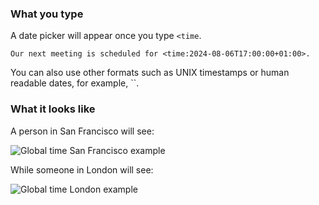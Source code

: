 
### What you type

A date picker will appear once you type `<time`.

```
Our next meeting is scheduled for <time:2024-08-06T17:00:00+01:00>.
```

<ZulipTip>
  You can also use other formats such as UNIX timestamps or human readable
  dates, for example, `<time:August 06 2024, 5:00 PM BST>`.
</ZulipTip>

### What it looks like

A person in San Francisco will see:

![Global time San Francisco example](../../images/global-time-example-sf.png)

While someone in London will see:

![Global time London example](../../images/global-time-example-london.png)
